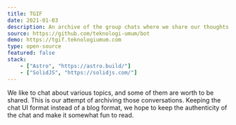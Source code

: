 ```yaml
---
title: TGIF
date: 2021-01-03
description: An archive of the group chats where we share our thoughts and opinions.
source: https://github.com/teknologi-umum/bot
demo: https://tgif.teknologiumum.com
type: open-source
featured: false
stack:
    - ["Astro", "https://astro.build/"]
    - ["SolidJS", "https://solidjs.com/"]
---
```


We like to chat about various topics, and some of them are worth to be shared. This is our attempt of archiving those conversations.
Keeping the chat UI format instead of a blog format, we hope to keep the authenticity of the chat and make it somewhat fun to read.
